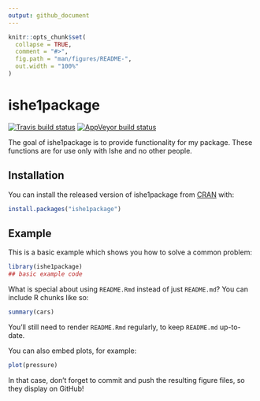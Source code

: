 ```yaml
---
output: github_document
---
```


<!-- README.md is generated from README.Rmd. Please edit that file -->

```r
knitr::opts_chunk$set(
  collapse = TRUE,
  comment = "#>",
  fig.path = "man/figures/README-",
  out.width = "100%"
)
```

# ishe1package

<!-- badges: start -->
[![Travis build status](https://travis-ci.com/Ishe27-ops/ishe1package.svg?branch=master)](https://travis-ci.com/Ishe27-ops/ishe1package)
[![AppVeyor build status](https://ci.appveyor.com/api/projects/status/github/Ishe27-ops/ishe1package?branch=master&svg=true)](https://ci.appveyor.com/project/Ishe27-ops/ishe1package)
<!-- badges: end -->

The goal of ishe1package is to provide functionality for my package. These 
  functions are for use only with Ishe and no other people.

## Installation

You can install the released version of ishe1package from [CRAN](https://CRAN.R-project.org) with:

``` r
install.packages("ishe1package")
```

## Example

This is a basic example which shows you how to solve a common problem:

```r
library(ishe1package)
## basic example code
```

What is special about using `README.Rmd` instead of just `README.md`? You can include R chunks like so:

```r
summary(cars)
```

You'll still need to render `README.Rmd` regularly, to keep `README.md` up-to-date.

You can also embed plots, for example:

```r
plot(pressure)
```

In that case, don't forget to commit and push the resulting figure files, so they display on GitHub!

